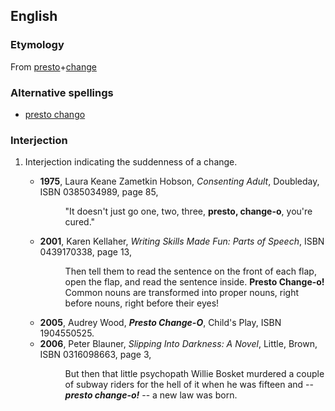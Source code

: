 ==English==
===Etymology===
From [[presto]]+[[change]]
===Alternative spellings===
*[[presto chango]]
===Interjection===
{{en-intj}}
#{{informal}} Interjection indicating the suddenness of a change.
#*'''1975''', Laura Keane Zametkin Hobson, ''Consenting Adult'', Doubleday, ISBN 0385034989, page 85, 
#*:"It doesn't just go one, two, three, '''presto, change-o''', you're cured."
#*'''2001''', Karen Kellaher, ''Writing Skills Made Fun: Parts of Speech'', ISBN 0439170338, page 13,
#*:Then tell them to read the sentence on the front of each flap, open the flap, and read the sentence inside. '''Presto Change-o!''' Common nouns are transformed into proper nouns, right before nouns, right before their eyes!
#*'''2005''', Audrey Wood, '''''Presto Change-O''''', Child's Play, ISBN 1904550525.
#*'''2006''', Peter Blauner, ''Slipping Into Darkness: A Novel'', Little, Brown, ISBN 0316098663, page 3, 
#*:But then that little psychopath Willie Bosket murdered a couple of subway riders for the hell of it when he was fifteen and -- '''''presto change-o!''''' -- a new law was born.